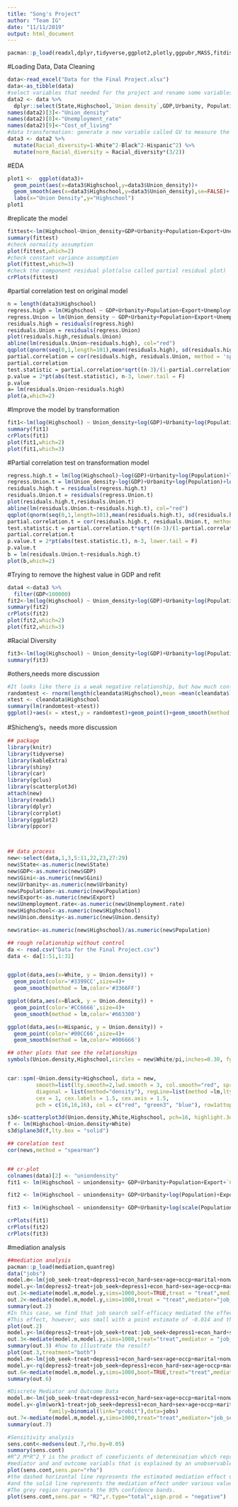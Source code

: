 ```yaml
---
title: "Song's Project"
author: "Team IG"
date: "11/11/2019"
output: html_document
---
```


```r
pacman::p_load(readxl,dplyr,tidyverse,ggplot2,plotly,ggpubr,MASS,fitdistrplus,mediation,geepack,conf,car)
```

#Loading Data, Data Cleaning
```r
data<-read_excel("Data for the Final Project.xlsx")
data<-as_tibble(data)
#select variables that needed for the project and rename some variables
data2 <- data %>% 
  dplyr::select(State,Highschool,`Union density`,GDP,Urbanity, Population, Export,`Unemployment rate`,`Cost of living`,Gini, White, Black, Hispanic)
names(data2)[3]<-"Union_density"
names(data2)[8]<-"Unemployment_rate"
names(data2)[9]<-"Cost_of_living"
#data transformation: generate a new variable called GV to measure the level of racial diversity
data3 <- data2 %>% 
  mutate(Racial_diversity=1-White^2-Black^2-Hispanic^2) %>%
  mutate(norm_Racial_diversity = Racial_diversity*(3/2))
```

#EDA
```r
plot1 <-  ggplot(data3)+
  geom_point(aes(x=data3$Highschool,y=data3$Union_density))+
  geom_smooth(aes(x=data3$Highschool,y=data3$Union_density),se=FALSE)+
  labs(x="Union Density",y="Highschool")
plot1
```

#replicate the model
```r
fittest<-lm(Highschool~Union_density+GDP+Urbanity+Population+Export+Unemployment_rate+Cost_of_living+Gini,data = data3)
summary(fittest)
#check normality assumption
plot(fittest,which=2)
#check constant variance assumption
plot(fittest,which=3)
#check the component residual plot(also called partial residual plot)
crPlots(fittest)
```

#partial correlation test on original model
```r
n = length(data3$Highschool)
regress.high = lm(Highschool ~ GDP+Urbanity+Population+Export+Unemployment_rate+Cost_of_living+Gini, data = data3)
regress.Union = lm(Union_density ~ GDP+Urbanity+Population+Export+Unemployment_rate+Cost_of_living+Gini, data = data3)
residuals.high = residuals(regress.high)
residuals.Union = residuals(regress.Union)
plot(residuals.high,residuals.Union)
abline(lm(residuals.Union~residuals.high), col="red")
qqplot(qnorm(seq(0,1,length=101),mean(residuals.high), sd(residuals.high)),residuals.high)
partial.correlation = cor(residuals.high, residuals.Union, method = 'spearman')
partial.correlation
test.statistic = partial.correlation*sqrt((n-3)/(1-partial.correlation^2))
p.value = 2*pt(abs(test.statistic), n-3, lower.tail = F)
p.value
a= lm(residuals.Union~residuals.high)
plot(a,which=2)
```

#Improve the model by transformation
```r
fit1<-lm(log(Highschool) ~ Union_density+log(GDP)+Urbanity+log(Population)+log(Export)+Unemployment_rate+Cost_of_living+Gini,data = data3)
summary(fit1)
crPlots(fit1)
plot(fit1,which=2)
plot(fit1,which=3)
```

#Partial correlation test on transformation model
```r
regress.high.t = lm(log(Highschool)~log(GDP)+Urbanity+log(Population)+log(Export)+Unemployment_rate+Cost_of_living+Gini, data = data3)
regress.Union.t = lm(Union_density~log(GDP)+Urbanity+log(Population)+log(Export)+Unemployment_rate+Cost_of_living+Gini, data = data3)
residuals.high.t = residuals(regress.high.t)
residuals.Union.t = residuals(regress.Union.t)
plot(residuals.high.t,residuals.Union.t)
abline(lm(residuals.Union.t~residuals.high.t), col="red")
qqplot(qnorm(seq(0,1,length=101),mean(residuals.high.t), sd(residuals.high.t)),residuals.high.t)
partial.correlation.t = cor(residuals.high.t, residuals.Union.t, method = 'spearman')
test.statistic.t = partial.correlation.t*sqrt((n-3)/(1-partial.correlation.t^2))
partial.correlation.t
p.value.t = 2*pt(abs(test.statistic.t), n-3, lower.tail = F)
p.value.t
b = lm(residuals.Union.t~residuals.high.t)
plot(b,which=2)
```

#Trying to remove the highest value in GDP and refit
```r
data4 <-data3 %>% 
  filter(GDP<100000)
fit2<-lm(log(Highschool) ~ Union_density+log(GDP)+Urbanity+log(Population)+log(Export)+Unemployment_rate+Cost_of_living+Gini,data = data4)
summary(fit2)
crPlots(fit2)
plot(fit2,which=2)
plot(fit2,which=3)
```

#Racial Diversity
```r
fit3<-lm(log(Highschool) ~ Union_density+log(GDP)+Urbanity+log(Population)+log(Export)+Unemployment_rate+Cost_of_living+Gini+norm_Racial_diversity,data = data3)
summary(fit3)
```

#others,needs more discussion
```r
#It looks like there is a weak negative relationship, but how much confident can we deliver that message?
randomtest <- rnorm(length(cleandata$Highschool),mean =mean(cleandata$`Union density`), sd = sd(cleandata$`Union density`))
xtest <- cleandata$Highschool
summary(lm(randomtest~xtest))
ggplot()+aes(x = xtest,y = randomtest)+geom_point()+geom_smooth(method = "lm")
```

#Shicheng's，needs more discussion
```r
## package
library(knitr)
library(tidyverse)
library(kableExtra)
library(shiny)
library(car)
library(gclus)
library(scatterplot3d)
attach(new)
library(readxl)
library(dplyr)
library(corrplot)
library(ggplot2)
library(ppcor)



## data process
new<-select(data,1,3,5:11,22,23,27:29)
new$State<-as.numeric(new$State)
new$GDP<-as.numeric(new$GDP)
new$Gini<-as.numeric(new$Gini)
new$Urbanity<-as.numeric(new$Urbanity)
new$Population<-as.numeric(new$Population)
new$Export<-as.numeric(new$Export)
new$Unemployment.rate<-as.numeric(new$Unemployment.rate)
new$Highschool<-as.numeric(new$Highschool)
new$Union.density<-as.numeric(new$Union.density)

new$ratio<-as.numeric(new$Highschool)/as.numeric(new$Population)

## rough relationship without control
da <- read.csv("Data for the Final Project.csv")
data <- da[1:51,1:31]


ggplot(data,aes(x=White, y = Union.density)) + 
  geom_point(color='#3399CC',size=4)+
  geom_smooth(method = lm,color='#3366FF')

ggplot(data,aes(x=Black, y = Union.density)) + 
  geom_point(color='#CC6666',size=4)+
  geom_smooth(method = lm,color='#663300')

ggplot(data,aes(x=Hispanic, y = Union.density)) + 
  geom_point(color='#00CC66',size=4)+
  geom_smooth(method = lm,color='#006666')

## other plots that see the relationships
symbols(Union.density,Highschool,circles = new$White/pi,inches=0.30, fg="white", bg="lightblue") 


car::spm(~Union.density+Highschool, data = new,  
         smooth=list(lty.smooth=2,lwd.smooth = 3, col.smooth="red", spread = T, lty.spread=3, lwd.spread=2),  
         diagonal = list(method="density"), regLine=list(method =lm,lty=1,lwd=2,col="blue"), 
         cex = 1, cex.labels = 1.5, cex.axis = 1.5, 
         pch = c(16,16,16), col = c("red", "green3", "blue"), row1attop = T ) 

s3d<-scatterplot3d(Union.density,White,Highschool, pch=16, highlight.3d=TRUE,type="h") 
f <- lm(Highschool~Union.density+White) 
s3d$plane3d(f,lty.box = "solid")

## corelation test
cor(news,method = "spearman")


## cr-plot
colnames(data)[2] <- "uniondensity"
fit1 <- lm(Highschool ~ uniondensity+ GDP+Urbanity+Population+Export+`Cost of living`+`Unemployment rate`+Gini,data)

fit2 <- lm(Highschool ~ uniondensity+ GDP+Urbanity+log(Population)+Export+`Cost of living`+`Unemployment rate`+Gini,data)

fit3 <- lm(Highschool ~ uniondensity+ GDP+Urbanity+log(scale(Population^1/2))+scale(Export^1/2)+`Cost of living`+`Unemployment rate`+Gini,data)

crPlots(fit1)
crPlots(fit2)
crPlots(fit3)
```

#mediation analysis
```r
##mediation analysis
pacman::p_load(mediation,quantreg)
data("jobs")
model.m<-lm(job_seek~treat+depress1+econ_hard+sex+age+occp+marital+nonwhite+educ+income,data=jobs)
model.y<-lm(depress2~treat+job_seek+depress1+econ_hard+sex+age+occp+marital+nonwhite+educ+income,data=jobs)
out.1<-mediate(model.m,model.y,sims=1000,boot=TRUE,treat = "treat",mediator="job_seek")
out.2<-mediate(model.m,model.y,sims=1000,treat = "treat",mediator="job_seek")
summary(out.2)
#In this case, we find that job search self-efficacy mediated the effect of the treatment on depression in the negative direction.
#This effect, however, was small with a point estimate of -0.014 and the 95% confidence interval barely covers 0.
plot(out.2)
model.y<-lm(depress2~treat+job_seek+treat:job_seek+depress1+econ_hard+sex+age+occp+marital+nonwhite+educ+income,data=jobs)
out.3<-mediate(model.m,model.y,sims=1000,treat="treat",mediator = "job_seek")
summary(out.3) #how to illustrate the result?
plot(out.3,treatment="both")
model.m<-lm(job_seek~treat+depress1+econ_hard+sex+age+occp+marital+nonwhite+educ+income,data=jobs)
model.y<-rq(depress2~treat+job_seek+depress1+econ_hard+sex+age+occp+marital+nonwhite+educ+income,data=jobs)
out.6<-mediate(model.m,model.y,sims=1000,boot=TRUE,treat="treat",mediator="job_seek")
summary(out.6)

#Discrete Mediator and Outcome Data
model.m<-lm(job_seek~treat+depress1+econ_hard+sex+age+occp+marital+nonwhite+educ+income,data=jobs)
model.y<-glm(work1~treat+job_seek+depress1+econ_hard+sex+age+occp+marital+nonwhite+educ+income,
             family=binomial(link="probit"),data=jobs)
out.7<-mediate(model.m,model.y,sims=1000,treat="treat",mediator="job_seek")
summary(out.7)

#Sensitivity analysis
sens.cont<-medsens(out.7,rho.by=0.05)
summary(sens.cont)
#R^2_M*R^2_Y is the product of coeeficients of determination which represents the proportion of the previously unexplained variance in the
#mediator and and outcome variabls that is explained by an unobservable pretreatment unconfounder.
plot(sens.cont,sens.par="rho")
#the dashed horizontal line represents the estimated mediation effect under the sequential ignorability assumption,
#and the solid line represents the mediation effect under various values of p. 
#The grey region represents the 95% confidence bands.
plot(sens.cont,sens.par = "R2",r.type="total",sign.prod = "negative")
```

